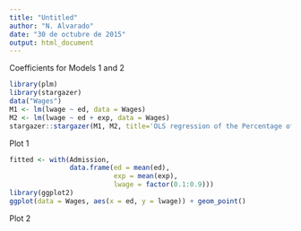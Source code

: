 ```yaml
---
title: "Untitled"
author: "N. Alvarado"
date: "30 de octubre de 2015"
output: html_document
---
```

Coefficients for Models 1 and 2
```r
library(plm)
library(stargazer)
data("Wages")
M1 <- lm(lwage ~ ed, data = Wages)
M2 <- lm(lwage ~ ed + exp, data = Wages)
stargazer::stargazer(M1, M2, title='OLS regression of the Percentage of Wages Variation', type= 'html', digits=2, header = FALSE)

```
Plot 1
```r
fitted <- with(Admission,
               data.frame(ed = mean(ed),
                          exp = mean(exp),
                          lwage = factor(0.1:0.9)))
library(ggplot2)
ggplot(data = Wages, aes(x = ed, y = lwage)) + geom_point()
```
Plot 2
```r

```

